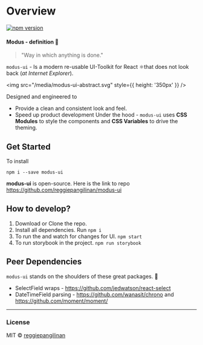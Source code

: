 
<Meta title="1-Design System/1 - Intro" />

# Overview

[![npm version](https://badge.fury.io/js/modus-ui.svg)](https://badge.fury.io/js/modus-ui)

#### Modus - definition 📖

> "Way in which anything is done."

`modus-ui` - Is a modern re-usable UI-Toolkit for React ⚛️that does not look back (_at Internet Explorer_).

<img src="/media/modus-ui-abstract.svg" style={{ height: '350px' }} />

Designed and engineered to

- Provide a clean and consistent look and feel.
- Speed up product development
  Under the hood - `modus-ui` uses **CSS Modules** to style the components and **CSS Variables** to drive the theming.

## Get Started

To install

```
npm i --save modus-ui
```

**modus-ui** is open-source. Here is the link to repo https://github.com/reggiepangilinan/modus-ui

## How to develop?

1.  Download or Clone the repo.
2.  Install all dependencies. Run `npm i`
3.  To run the and watch for changes for UI. `npm start`
4.  To run storybook in the project. `npm run storybook`

## Peer Dependencies

`modus-ui` stands on the shoulders of these great packages. 🤝

- SelectField wraps - https://github.com/jedwatson/react-select
- DateTimeField parsing - https://github.com/wanasit/chrono and https://github.com/moment/moment/

---

### License

MIT © [reggiepangilinan](https://github.com/reggiepangilinan)
